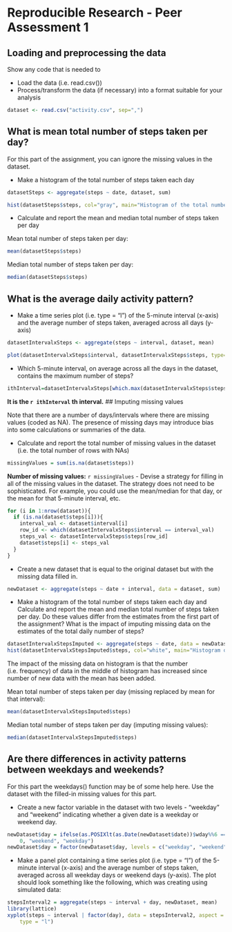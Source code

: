 Reproducible Research - Peer Assessment 1
========================================================

## Loading and preprocessing the data

Show any code that is needed to

- Load the data (i.e. read.csv())
- Process/transform the data (if necessary) into a format suitable for your analysis

```r
dataset <- read.csv("activity.csv", sep=",")
```
## What is mean total number of steps taken per day?

For this part of the assignment, you can ignore the missing values in the dataset.

- Make a histogram of the total number of steps taken each day
```r
datasetSteps <- aggregate(steps ~ date, dataset, sum)

hist(datasetSteps$steps, col="gray", main="Histogram of the total number of steps taken each day", xlab="Total steps taken each day")
```
- Calculate and report the mean and median total number of steps taken per day

Mean total number of steps taken per day:
```r
mean(datasetSteps$steps)
```
Median total number of steps taken per day:
```r
median(datasetSteps$steps)
```
## What is the average daily activity pattern?

- Make a time series plot (i.e. type = "l") of the 5-minute interval (x-axis) and the average number of steps taken, averaged across all days (y-axis)
```r
datasetIntervalxSteps <- aggregate(steps ~ interval, dataset, mean)

plot(datasetIntervalxSteps$interval, datasetIntervalxSteps$steps, type='l', col="red", main="Average number of steps averaged over all days", xlab="Interval (5-minute)", ylab="Average number of steps taken, averaged across all days")
```
- Which 5-minute interval, on average across all the days in the dataset, contains the maximum number of steps?
```r
ithInterval=datasetIntervalxSteps[which.max(datasetIntervalxSteps$steps), ]$interval
```
**It is the `r ithInterval` th interval.**
## Imputing missing values

Note that there are a number of days/intervals where there are missing values (coded as NA). The presence of missing days may introduce bias into some calculations or summaries of the data.

- Calculate and report the total number of missing values in the dataset (i.e. the total number of rows with NAs)
```r
missingValues = sum(is.na(dataset$steps))
```
**Number of missing values:** `r missingValues `
- Devise a strategy for filling in all of the missing values in the dataset. The strategy does not need to be sophisticated. For example, you could use the mean/median for that day, or the mean for that 5-minute interval, etc.
```r
for (i in 1:nrow(dataset)){
  if (is.na(dataset$steps[i])){
    interval_val <- dataset$interval[i]
    row_id <- which(datasetIntervalxSteps$interval == interval_val)
    steps_val <- datasetIntervalxSteps$steps[row_id]
    dataset$steps[i] <- steps_val
  }
}

```
- Create a new dataset that is equal to the original dataset but with the missing data filled in.
```r
newDataset <- aggregate(steps ~ date + interval, data = dataset, sum)
```
- Make a histogram of the total number of steps taken each day and Calculate and report the mean and median total number of steps taken per day. Do these values differ from the estimates from the first part of the assignment? What is the impact of imputing missing data on the estimates of the total daily number of steps?
```r
datasetIntervalxStepsImputed <- aggregate(steps ~ date, data = newDataset, sum)
hist(datasetIntervalxStepsImputed$steps, col="white", main="Histogram of the total number of steps taken each day (Imputed)", xlab="Total steps taken each day")
```

The impact of the missing data on histogram is that the number (i.e. frequency) of data in the middle of histogram has increased since number of new data with the mean has been added.

Mean total number of steps taken per day (missing replaced by mean for that interval):
```r
mean(datasetIntervalxStepsImputed$steps)
```
Median total number of steps taken per day (imputing missing values):
```r
median(datasetIntervalxStepsImputed$steps)
```
## Are there differences in activity patterns between weekdays and weekends?

For this part the weekdays() function may be of some help here. Use the dataset with the filled-in missing values for this part.

- Create a new factor variable in the dataset with two levels - "weekday" and "weekend" indicating whether a given date is a weekday or weekend day.
```r
newDataset$day = ifelse(as.POSIXlt(as.Date(newDataset$date))$wday%%6 == 
    0, "weekend", "weekday")
newDataset$day = factor(newDataset$day, levels = c("weekday", "weekend"))
```
- Make a panel plot containing a time series plot (i.e. type = "l") of the 5-minute interval (x-axis) and the average number of steps taken, averaged across all weekday days or weekend days (y-axis). The plot should look something like the following, which was creating using simulated data:
```r
stepsInterval2 = aggregate(steps ~ interval + day, newDataset, mean)
library(lattice)
xyplot(steps ~ interval | factor(day), data = stepsInterval2, aspect = 1/2, 
    type = "l")
```